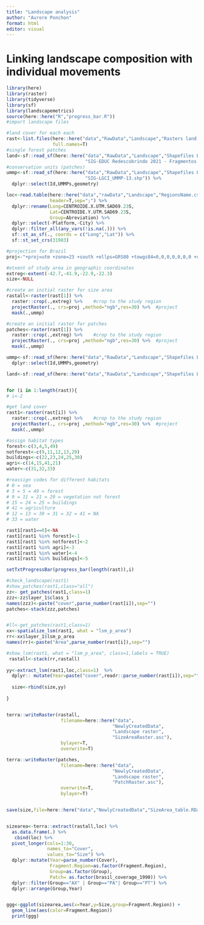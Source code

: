 ```yaml
---
title: "Landscape analysis"
author: "Aurore Ponchon"
format: html
editor: visual
---
```


# Linking landscape composition with individual movements

```r

library(here)
library(raster)
library(tidyverse)
library(sf)
library(landscapemetrics)
source(here::here("R","progress_bar.R"))
#import landscape files

#land cover for each each
rast<-list.files(here::here("data","RawData","Landscape","Rasters land cover"),
                 full.names=T)
#single forest patches
land<-sf::read_sf(here::here("data","RawData","Landscape","Shapefiles Landscape AMLD", 
                             "SIG-EDUC Redescobrindo 2021 - Fragmentos de Vegetação.shp"))
#conservation units (patches)
ummp<-sf::read_sf(here::here("data","RawData","Landscape","Shapefiles Landscape AMLD",
                             "SIG-LGCI_UMMP-13.shp")) %>% 
  dplyr::select(Id,UMMPs,geometry)

loc<-read.table(here::here("data","rawData","Landscape","RegionsName.csv"),
                header=T,sep=";") %>% 
  dplyr::rename(Long=CENTROIDE.X.UTM.SAD69.23S,
                Lat=CENTROIDE.Y.UTM.SAD69.23S,
                Group=Abreviation) %>% 
  dplyr::select(-Platform,-City) %>% 
  dplyr::filter_all(any_vars(!is.na(.))) %>% 
  sf::st_as_sf(., coords = c("Long","Lat")) %>% 
  sf::st_set_crs(31983)

#projection for Brazil
proj<-"+proj=utm +zone=23 +south +ellps=GRS80 +towgs84=0,0,0,0,0,0,0 +units=m +no_defs +type=crs"

#etxent of study area in geographic coordinates
extreg<-extent(-42.7,-41.9,-22.9,-22.3)
size<-NULL

#create an initial raster for size area
rastall<-raster(rast[1]) %>% 
  raster::crop(.,extreg) %>%    #crop to the study region
  projectRaster(., crs=proj ,method="ngb",res=30) %>%  #project 
  mask(.,ummp)

#create an initial raster for patches
patches<-raster(rast[1]) %>% 
  raster::crop(.,extreg) %>%    #crop to the study region
  projectRaster(., crs=proj ,method="ngb",res=30) %>%  #project 
  mask(.,ummp)

ummp<-sf::read_sf(here::here("data","RawData","Landscape","Shapefiles Landscape AMLD", "SIG-LGCI_UMMP-13.shp")) %>% 
  dplyr::select(Id,UMMPs,geometry)

land<-sf::read_sf(here::here("data","RawData","Landscape","Shapefiles Landscape AMLD", "SIG-EDUC Redescobrindo 2021 - Fragmentos de Vegetação.shp")) 


for (i in 1:length(rast)){
# i<-2

#get land cover
rast1<-raster(rast[i]) %>% 
  raster::crop(.,extreg) %>%    #crop to the study region
  projectRaster(., crs=proj ,method="ngb",res=30) %>%  #project 
  mask(.,ummp)

#assign habitat types
forest<-c(3,4,5,49)
notforest<-c(9,11,12,13,29)
buildings<-c(22,23,24,25,30)
agri<-c(14,15,41,21)
water<-c(31,32,33)

#reassign codes for different habitats
# 0 = sea
# 3 = 5 = 49 = forest
# 9 = 11 = 21 = 29 = vegetation not forest
# 15 = 24 = 25 = buildings
# 41 = agriculture 
# 12 = 13 = 30 = 31 = 32 = 41 = NA
# 33 = water

rast1[rast1==0]<-NA
rast1[rast1 %in% forest]<-1
rast1[rast1 %in% notforest]<-2
rast1[rast1 %in% agri]<-3
rast1[rast1 %in% water]<-4
rast1[rast1 %in% buildings]<-5

setTxtProgressBar(progress_bar(length(rast)),i)  

#check_landscape(rast1)
#show_patches(rast1,class="all")
zz<- get_patches(rast1,class=1)
zzz<-zz$layer_1$class_1
names(zzz)<-paste("cover",parse_number(rast[i]),sep="")
patches<-stack(zzz,patches)


#ll<-get_patches(rast1,class=1)
xx<-spatialize_lsm(rast1, what = "lsm_p_area")
rr<-xx$layer_1$lsm_p_area
names(rr)<-paste("Area",parse_number(rast[i]),sep="")

#show_lsm(rast1, what = "lsm_p_area", class=1,labels = TRUE)
 rastall<-stack(rr,rastall)
 
yy<-extract_lsm(rast1,loc,class=1)  %>% 
  dplyr:: mutate(Year=paste("cover",readr::parse_number(rast[i]),sep=""))
 
  size<-rbind(size,yy)
 
}


terra::writeRaster(rastall,
                    filename=here::here("data",
                                       "NewlyCreatedData",
                                       "Landscape raster",
                                       "SizeAreaRaster.asc"),
                    bylayer=T,
                    overwrite=T)

terra::writeRaster(patches,
                    filename=here::here("data",
                                       "NewlyCreatedData",
                                       "Landscape raster",
                                       "PatchRaster.asc"),
                    overwrite=T,
                    bylayer=T)


save(size,file=here::here("data","NewlyCreatedData","SizeArea_table.RData"))


sizearea<-terra::extract(rastall,loc) %>% 
  as.data.frame(.) %>% 
   cbind(loc) %>% 
  pivot_longer(cols=1:30,
               names_to="Cover",
               values_to="Size") %>% 
  dplyr::mutate(Year=parse_number(Cover),
                Fragment.Region=as.factor(Fragment.Region),
                Group=as.factor(Group),
                Patch= as.factor(brasil_coverage_1990)) %>% 
  dplyr::filter(Group=="AX" | Group=="PA"| Group=="PT") %>% 
  dplyr::arrange(Group,Year)


ggg<-ggplot(sizearea,aes(x=Year,y=Size,group=Fragment.Region)) +
  geom_line(aes(color=Fragment.Region))
  print(ggg)
```
